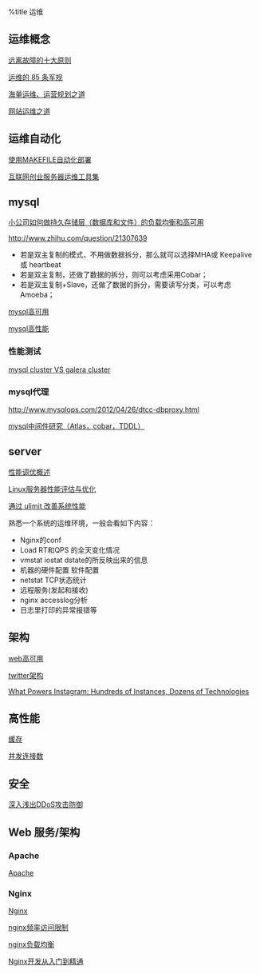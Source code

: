 %title 运维

== 运维概念 ==
[[http://www.woqutech.com/?p=714|远离故障的十大原则]]

[[http://www.oschina.net/translate/85-operational-rules|运维的 85 条军规]]

[[http://www.itkoala.com/|海量运维、运营规划之道]]

[[http://www.penglixun.com/tech/system/web_site_operation_and_maintenance.html|网站运维之道]]

== 运维自动化 ==
[[http://tchen.me/posts/2013-06-12-use-makefile-to-automate-deployment.html|使用MAKEFILE自动化部署]]

[[http://velocity.oreilly.com.cn/2011/ppts/velocityChina2011-ChenZhen.pdf|互联网创业服务器运维工具集]]

== mysql ==
[[http://segmentfault.com/q/1010000000119380|小公司如何做持久存储层（数据库和文件）的负载均衡和高可用]]

[[http://www.zhihu.com/question/21307639]]
* 若是双主复制的模式，不用做数据拆分，那么就可以选择MHA或 Keepalive 或 heartbeat
* 若是双主复制，还做了数据的拆分，则可以考虑采用Cobar；
* 若是双主复制+Slave，还做了数据的拆分，需要读写分类，可以考虑Amoeba；

[[mysqlha|mysql高可用]]

[[mysqlhq|mysql高性能]]

=== 性能测试 ===
[[http://www.codership.com/content/whats-difference-kenneth/|mysql cluster VS galera cluster]]

=== mysql代理 ===
[[http://www.mysqlops.com/2012/04/26/dtcc-dbproxy.html]]

[[http://www.guokr.com/blog/475765/|mysql中间件研究（Atlas，cobar，TDDL）]]

== server ==
[[http://www.blogjava.net/BlueDavy/archive/2008/06/29/211558.html|性能调优概述]]

[[http://www.gosoa.com.cn/linux%E6%9C%8D%E5%8A%A1%E5%99%A8%E6%80%A7%E8%83%BD%E8%AF%84%E4%BC%B0%E4%B8%8E%E4%BC%98%E5%8C%96|Linux服务器性能评估与优化]]

[[http://www.ibm.com/developerworks/cn/linux/l-cn-ulimit/|通过 ulimit 改善系统性能]]

熟悉一个系统的运维环境，一般会看如下内容：

* Nginx的conf
* Load RT和QPS 的全天变化情况
* vmstat iostat dstate的所反映出来的信息
* 机器的硬件配置 软件配置
* netstat TCP状态统计
* 远程服务(发起和接收)
* nginx accesslog分析
* 日志里打印的异常报错等

== 架构 ==
[[webha|web高可用]]

[[http://highscalability.com/blog/2013/7/8/the-architecture-twitter-uses-to-deal-with-150m-active-users.html|twitter架构]]

[[http://instagram-engineering.tumblr.com/post/13649370142/what-powers-instagram-hundreds-of-instances-dozens-of|What Powers Instagram: Hundreds of Instances, Dozens of Technologies]]

== 高性能 ==
[[cache/index|缓存]]

[[http://kkeys.me/post/56691325516|并发连接数]]

== 安全 ==
[[http://blog.jobbole.com/24698/|深入浅出DDoS攻击防御]]


==Web 服务/架构==

=== Apache ===
[[../backend/system/apache/index|Apache]]

=== Nginx ===
[[../backend/system/nginx/index|Nginx]]

[[http://wiki.nginx.org/HttpLimitReqModule|nginx频率访问限制]]

[[../backend/system/nginx/lb|nginx负载均衡]]

[[https://github.com/taobao/nginx-book|Nginx开发从入门到精通]]
